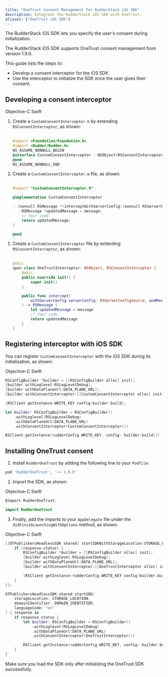 ```yaml
---
title: "OneTrust Consent Management for RudderStack iOS SDK"
description: Integrate the RudderStack iOS SDK with OneTrust.
aliases: ["OneTrust iOS SDK"]
---
```


The <Link to="https://www.rudderstack.com/docs/sources/event-streams/sdks/rudderstack-ios-sdk/">RudderStack iOS SDK</Link> lets you specify the user's consent during initialization.

<div class="infoBlock">
The RudderStack iOS SDK supports OneTrust consent management from version 1.9.0.
</div>

This guide lists the steps to:

- Develop a consent interceptor for the iOS SDK.
- Use the interceptor to initialize the SDK once the user gives their consent.

## Developing a consent interceptor

<Tabs>
  <TabList>
    <Tab>Objective-C</Tab>
    <Tab>Swift</Tab>
  </TabList>
    <TabPanels>
      <TabPanel>
        <ol>
            <li>Create a <code class="inline-code">CustomConsentInterceptor.h</code> by extending <code class="inline-code">RSConsentInterceptor</code>, as shown:</li>
            <br />
<span>

```objectivec
#import <Foundation/Foundation.h>
#import <Rudder/Rudder.h>
NS_ASSUME_NONNULL_BEGIN
@interface CustomConsentInterceptor : NSObject<RSConsentInterceptor>
@end
NS_ASSUME_NONNULL_END
```
</span>
<li>Create a <code class="inline-code">CustomConsentInterceptor.m</code> file, as shown:</li>
<br />

<span>

```objectivec
#import "CustomConsentInterceptor.h"

@implementation CustomConsentInterceptor

- (nonnull RSMessage *)interceptWithServerConfig:(nonnull RSServerConfigSource *)serverConfig andMessage:(nonnull RSMessage *)message {
    RSMessage *updatedMessage = message;
    // Your code
    return updatedMessage;
}

@end
```
</span>

</ol>
      </TabPanel>
      <TabPanel>
        <ol>
            <li>Create a <code class="inline-code">CustomConsentInterceptor</code> file by extending <code class="inline-code">RSConsentInterceptor</code>, as shown:</li>
            <br />

<span>

```swift
@objc
open class OneTrustInterceptor: NSObject, RSConsentInterceptor {
    @objc
    public override init() {
        super.init()
    }

    public func intercept(
        withServerConfig serverConfig: RSServerConfigSource, andMessage message: RSMessage
    ) -> RSMessage {
        let updatedMessage = message
        // Your code
        return updatedMessage
    }
}
```
</span>
</ol>
      </TabPanel>
    </TabPanels>
</Tabs>

## Registering interceptor with iOS SDK

You can register `CustomConsentInterceptor` with the iOS SDK during its initialization, as shown:

<Tabs>
  <TabList>
    <Tab>Objective-C</Tab>
    <Tab>Swift</Tab>
  </TabList>
    <TabPanels>
      <TabPanel>
        
<span>

```objectivec
RSConfigBuilder *builder = [[RSConfigBuilder alloc] init];
[builder withLoglevel:RSLogLevelDebug];
[builder withDataPlaneUrl:DATA_PLANE_URL];
[builder withConsentInterceptor:[[CustomConsentInterceptor alloc] init]];

[RSClient getInstance:WRITE_KEY config:builder.build];
```
</span>
      </TabPanel>
      <TabPanel>

<span>

```swift
let builder: RSConfigBuilder = RSConfigBuilder()
    .withLoglevel(RSLogLevelDebug)
    .withDataPlaneUrl(DATA_PLANE_URL)
    .withConsentInterceptor(CustomConsentInterceptor())

RSClient.getInstance(rudderConfig.WRITE_KEY, config: builder.build())
```
</span>
      </TabPanel>
    </TabPanels>
</Tabs>

## Installing OneTrust consent

1. Install `RudderOneTrust` by adding the following line to your `Podfile`:

```ruby
pod 'RudderOneTrust', '~> 1.0.0'
```

2. Import the SDK, as shown:

<Tabs>
  <TabList>
    <Tab>Objective-C</Tab>
    <Tab>Swift</Tab>
  </TabList>
    <TabPanels>
      <TabPanel>
        
<span>

```objectivec
@import RudderOneTrust;
```
</span>
      </TabPanel>
      <TabPanel>

<span>

```swift
import RudderOneTrust
```
</span>
      </TabPanel>
    </TabPanels>
</Tabs>

3. Finally, add the imports to your `AppDelegate` file under the `didFinishLaunchingWithOptions` method, as shown:

<Tabs>
  <TabList>
    <Tab>Objective-C</Tab>
    <Tab>Swift</Tab>
  </TabList>
    <TabPanels>
      <TabPanel>
        
<span>

```objectivec
[[OTPublishersHeadlessSDK shared] startSDKWithStorageLocation:STORAGE_LOCATION domainIdentifier:DOMAIN_IDENTIFIER languageCode:@"en" params:nil loadOffline:NO completionHandler:^(OTResponse *response) {
    if (response.status) {
        RSConfigBuilder *builder = [[RSConfigBuilder alloc] init];
        [builder withLoglevel:RSLogLevelDebug];
        [builder withDataPlaneUrl:DATA_PLANE_URL];
        [builder withConsentInterceptor:[[OneTrustInterceptor alloc] init]];

        [RSClient getInstance:rudderConfig.WRITE_KEY config:builder.build];
    }
}];
```
</span>
      </TabPanel>
      <TabPanel>

<span>

```swift
OTPublishersHeadlessSDK.shared.startSDK(
    storageLocation: STORAGE_LOCATION,
    domainIdentifier: DOMAIN_IDENTIFIER,
    languageCode: "en"
) { response in
    if response.status {
        let builder: RSConfigBuilder = RSConfigBuilder()
            .withLoglevel(RSLogLevelDebug)
            .withDataPlaneUrl(DATA_PLANE_URL)
            .withConsentInterceptor(OneTrustInterceptor())

        RSClient.getInstance(rudderConfig.WRITE_KEY, config: builder.build())
    }
}
```
</span>
      </TabPanel>
    </TabPanels>
</Tabs>

<div class="warningBlock">
Make sure you load the SDK only after initializing the OneTrust SDK successfully.
</div>